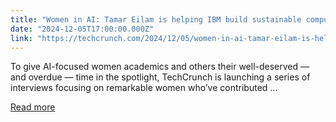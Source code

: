 ```yaml
---
title: "Women in AI: Tamar Eilam is helping IBM build sustainable computing"
date: "2024-12-05T17:00:00.000Z"
link: "https://techcrunch.com/2024/12/05/women-in-ai-tamar-eilam-is-helping-ibm-build-sustinable-computing/"
---
```


To give AI-focused women academics and others their well-deserved — and overdue — time in the spotlight, TechCrunch is launching a series of interviews focusing on remarkable women who’ve contributed ...

[Read more](https://techcrunch.com/2024/12/05/women-in-ai-tamar-eilam-is-helping-ibm-build-sustinable-computing/)
